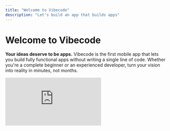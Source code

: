 ```yaml
---
title: "Welcome to Vibecode"
description: "Let's build an app that builds apps"
---
```


# Welcome to Vibecode

**Your ideas deserve to be apps.** Vibecode is the first mobile app that lets you build fully functional apps without writing a single line of code. Whether you're a complete beginner or an experienced developer, turn your vision into reality in minutes, not months.

<iframe src="https://www.youtube.com/embed/N5MKEAvNlQY" title="YouTube video player" frameborder="0" className="w-full aspect-video rounded-xl" allow="accelerometer; autoplay; clipboard-write; encrypted-media; gyroscope; picture-in-picture; web-share" allowfullscreen />

## What You Can Build

With Vibecode, your creativity is the only limit:

- **Productivity Apps** - To-do lists, note-taking apps, habit trackers
- **Social Apps** - Chat apps, community builders, messaging platforms
- **Content Apps** - Image generators, video editors, content creators
- **Utility Apps** - Weather apps, calculators, converters, timers
- **Entertainment** - Games, trivia apps, interactive experiences
- **Business Apps** - Custom workflows, data dashboards, client portals
- **AI-Powered Apps** - Leverage the latest AI models to build intelligent experiences

## Why Choose Vibecode?

- **No Coding Required** - Build apps using natural language prompts
- **Powered by Claude Code** - Uses the most advanced AI coding agent available
- **Share & Monetize** - Deploy to the App Store and reach millions of users
- **Transparent Pricing** - Our wholesale credit system means you only pay what we pay for AI
- **Community Driven** - Join thousands of builders creating the future

## Customize With Pinch to Build

Once your app is generated, use the Pinch to Build menu (a long-press gesture on your phone) to customize and enhance your app without leaving the Vibecode app:

- **Design Customization** - Adjust colors and visual styling
- **Add Haptics** - Include tactile feedback (impacts, success, warning, and error haptics)
- **Advanced Features** - Add sorting, categories, reminders, and more complex interactions
- **Export & Deploy** - Connect via SSH to code editors like Cursor or download your source code

## Ready to Start?

[Next: Creating Your First App](/Getting-Started/Creating-first-app)